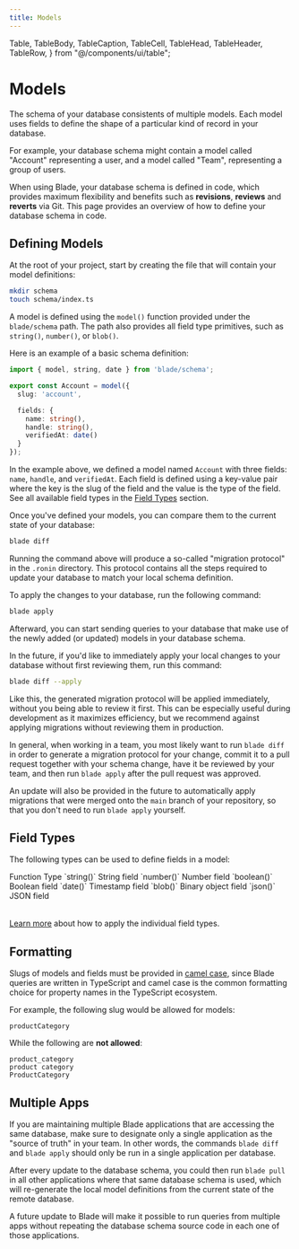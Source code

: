 ```yaml
---
title: Models
---
```


  Table,
  TableBody,
  TableCaption,
  TableCell,
  TableHead,
  TableHeader,
  TableRow,
} from "@/components/ui/table";

# Models

The schema of your database consistents of multiple models. Each model uses fields to define the shape of a particular kind of record in your database.

For example, your database schema might contain a model called "Account" representing a user, and a model called "Team", representing a group of users.

When using Blade, your database schema is defined in code, which provides maximum flexibility and benefits such as **revisions**, **reviews** and **reverts** via Git. This page provides an overview of how to define your database schema in code.

## Defining Models

At the root of your project, start by creating the file that will contain your model definitions:

```bash title="Terminal"
mkdir schema
touch schema/index.ts
```

A model is defined using the `model()` function provided under the `blade/schema` path. The path also provides all field type primitives, such as `string()`, `number()`, or `blob()`.

Here is an example of a basic schema definition:

```ts title="schema/index.ts"
import { model, string, date } from 'blade/schema';

export const Account = model({
  slug: 'account',

  fields: {
    name: string(),
    handle: string(),
    verifiedAt: date()
  }
});
```

In the example above, we defined a model named `Account` with three fields: `name`, `handle`, and `verifiedAt`. Each field is defined using a key-value pair where the key is the slug of the field and the value is the type of the field. See all available field types in the [Field Types](#Field%20Types) section.

Once you've defined your models, you can compare them to the current state of your database:

```bash title="Terminal"
blade diff
```

Running the command above will produce a so-called "migration protocol" in the `.ronin` directory. This protocol contains all the steps required to update your database to match your local schema definition.

To apply the changes to your database, run the following command:

```bash title="Terminal"
blade apply
```

Afterward, you can start sending queries to your database that make use of the newly added (or updated) models in your database schema.

In the future, if you'd like to immediately apply your local changes to your database without first reviewing them, run this command:

```bash title="Terminal"
blade diff --apply
```

Like this, the generated migration protocol will be applied immediately, without you being able to review it first. This can be especially useful during development as it maximizes efficiency, but we recommend against applying migrations without reviewing them in production.

In general, when working in a team, you most likely want to run `blade diff` in order to generate a migration protocol for your change, commit it to a pull request together with your schema change, have it be reviewed by your team, and then run `blade apply` after the pull request was approved.

An update will also be provided in the future to automatically apply migrations that were merged onto the `main` branch of your repository, so that you don't need to run `blade apply` yourself.

## Field Types

The following types can be used to define fields in a model:

<Table>
  <TableHeader>
    <TableRow>
      <TableHead className="w-[100px]">Function</TableHead>
      <TableHead>Type</TableHead>
    </TableRow>
  </TableHeader>
  <TableBody>
    <TableRow>
      <TableCell>`string()`</TableCell>
      <TableCell>String field</TableCell>
    </TableRow>
    <TableRow>
      <TableCell>`number()`</TableCell>
      <TableCell>Number field</TableCell>
    </TableRow>
    <TableRow>
      <TableCell>`boolean()`</TableCell>
      <TableCell>Boolean field</TableCell>
    </TableRow>
    <TableRow>
      <TableCell>`date()`</TableCell>
      <TableCell>Timestamp field</TableCell>
    </TableRow>
    <TableRow>
      <TableCell>`blob()`</TableCell>
      <TableCell>Binary object field</TableCell>
    </TableRow>
    <TableRow>
      <TableCell>`json()`</TableCell>
      <TableCell>JSON field</TableCell>
    </TableRow>
  </TableBody>
</Table>

[Learn more](/models/fields) about how to apply the individual field types.

## Formatting

Slugs of models and fields must be provided in [camel case](https://en.wikipedia.org/wiki/Camel_case), since Blade queries are written in TypeScript and camel case is the common formatting choice for property names in the TypeScript ecosystem.

For example, the following slug would be allowed for models:

```plaintext
productCategory
```

While the following are **not allowed**:

```plaintext
product_category
product category
ProductCategory
```

## Multiple Apps

If you are maintaining multiple Blade applications that are accessing the same database, make sure to designate only a single application as the "source of truth" in your team. In other words, the commands `blade diff` and `blade apply` should only be run in a single application per database.

After every update to the database schema, you could then run `blade pull` in all other applications where that same database schema is used, which will re-generate the local model definitions from the current state of the remote database.

A future update to Blade will make it possible to run queries from multiple apps without repeating the database schema source code in each one of those applications.